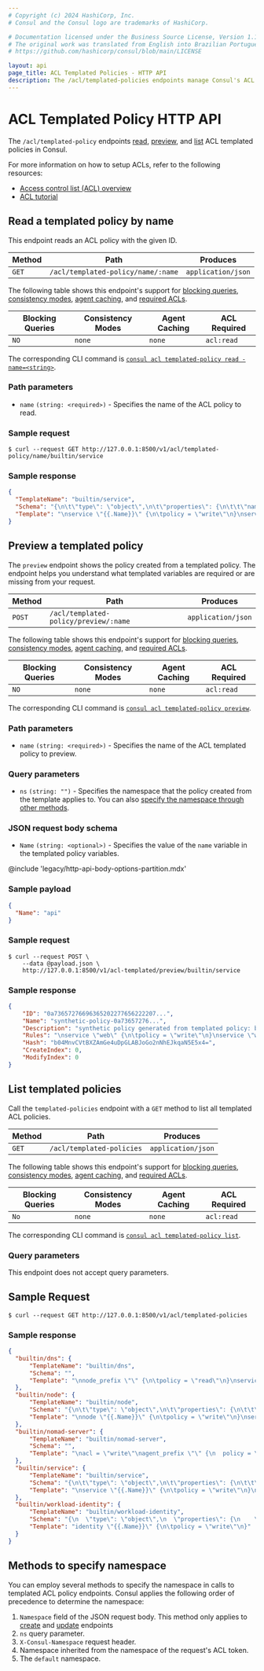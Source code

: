 ```yaml
---
# Copyright (c) 2024 HashiCorp, Inc.
# Consul and the Consul logo are trademarks of HashiCorp.

# Documentation licensed under the Business Source License, Version 1.1.
# The original work was translated from English into Brazilian Portuguese.
# https://github.com/hashicorp/consul/blob/main/LICENSE

layout: api
page_title: ACL Templated Policies - HTTP API
description: The /acl/templated-policies endpoints manage Consul's ACL templated policies.
---
```


# ACL Templated Policy HTTP API

The `/acl/templated-policy` endpoints [read](#read-a-templated-policy-by-name),
[preview](#preview-a-templated-policy), and [list](#list-templated-policies) ACL templated policies in Consul.

For more information on how to setup ACLs, refer to the following resources:

- [Access control list (ACL) overview](/consul/docs/secure/acl)
- [ACL tutorial](/consul/tutorials/security/access-control-setup-production)

## Read a templated policy by name

This endpoint reads an ACL policy with the given ID.

| Method | Path                     | Produces           |
| ------ | ------------------------ | ------------------ |
| `GET`  | `/acl/templated-policy/name/:name` | `application/json` |

The following table shows this endpoint's support for
[blocking queries](/consul/api-docs/features/blocking),
[consistency modes](/consul/api-docs/features/consistency),
[agent caching](/consul/api-docs/features/caching), and
[required ACLs](/consul/api-docs/api-structure#authentication).

| Blocking Queries | Consistency Modes | Agent Caching | ACL Required |
| ---------------- | ----------------- | ------------- | ------------ |
| `NO`            | `none`             | `none`        | `acl:read`   |

The corresponding CLI command is [`consul acl templated-policy read -name=<string>`](/consul/commands/acl/templated-policy/read#name).

### Path parameters

- `name` `(string: <required>)` - Specifies the name of the ACL policy to read.

### Sample request

```shell-session
$ curl --request GET http://127.0.0.1:8500/v1/acl/templated-policy/name/builtin/service
```

### Sample response

```json
{
  "TemplateName": "builtin/service",
  "Schema": "{\n\t\"type\": \"object\",\n\t\"properties\": {\n\t\t\"name\": { \"type\": \"string\", \"$ref\": \"#/definitions/min-length-one\" }\n\t},\n\t\"required\": [\"name\"],\n\t\"definitions\": {\n\t\t\"min-length-one\": {\n\t\t\t\t\"type\": \"string\",\n\t\t\t\t\"minLength\": 1\n\t\t}\n\t}\n}",
  "Template": "\nservice \"{{.Name}}\" {\n\tpolicy = \"write\"\n}\nservice \"{{.Name}}-sidecar-proxy\" {\n\tpolicy = \"write\"\n}\nservice_prefix \"\" {\n\tpolicy = \"read\"\n}\nnode_prefix \"\" {\n\tpolicy = \"read\"\n}"
}
```

## Preview a templated policy

The `preview` endpoint shows the policy created from a templated policy. The endpoint helps you understand what templated variables are required or are missing from your request.

| Method | Path          | Produces           |
| ------ | ------------- | ------------------ |
| `POST`  | `/acl/templated-policy/preview/:name` | `application/json` |

The following table shows this endpoint's support for
[blocking queries](/consul/api-docs/features/blocking),
[consistency modes](/consul/api-docs/features/consistency),
[agent caching](/consul/api-docs/features/caching), and
[required ACLs](/consul/api-docs/api-structure#authentication).

| Blocking Queries | Consistency Modes | Agent Caching | ACL Required |
| ---------------- | ----------------- | ------------- | ------------ |
| `NO`             | `none`            | `none`        | `acl:read`  |

The corresponding CLI command is [`consul acl templated-policy preview`](/consul/commands/acl/templated-policy/preview).

### Path parameters

- `name` `(string: <required>)` - Specifies the name of the ACL templated policy to preview.

### Query parameters

- `ns` `(string: "")` <EnterpriseAlert inline /> - Specifies the namespace that the policy created from the template applies to.
  You can also [specify the namespace through other methods](#methods-to-specify-namespace).

### JSON request body schema

- `Name` `(string: <optional>)` - Specifies the value of the `name` variable in the templated policy variables.

@include 'legacy/http-api-body-options-partition.mdx'

### Sample payload

```json
{
  "Name": "api"
}
```

### Sample request

```shell-session
$ curl --request POST \
    --data @payload.json \
    http://127.0.0.1:8500/v1/acl-templated/preview/builtin/service
```

### Sample response

```json
{
    "ID": "0a73657276696365202277656222207...",
    "Name": "synthetic-policy-0a73657276...",
    "Description": "synthetic policy generated from templated policy: builtin/service",
    "Rules": "\nservice \"web\" {\n\tpolicy = \"write\"\n}\nservice \"web-sidecar-proxy\" {\n\tpolicy = \"write\"\n}\nservice_prefix \"\" {\n\tpolicy = \"read\"\n}\nnode_prefix \"\" {\n\tpolicy = \"read\"\n}",
    "Hash": "b04MnvCVtBXZAmGe4uDpGLABJoGo2nNhEJkqaN5E5x4=",
    "CreateIndex": 0,
    "ModifyIndex": 0
}
```

## List templated policies

Call the `templated-policies` endpoint with a `GET` method to list all templated ACL policies.

| Method | Path                      | Produces           |
| ------ | ------------------------- | ------------------ |
| `GET`  | `/acl/templated-policies` | `application/json` |

The following table shows this endpoint's support for
[blocking queries](/consul/api-docs/features/blocking),
[consistency modes](/consul/api-docs/features/consistency),
[agent caching](/consul/api-docs/features/caching), and
[required ACLs](/consul/api-docs/api-structure#authentication).

| Blocking Queries | Consistency Modes | Agent Caching | ACL Required |
| ---------------- | ----------------- | ------------- | ------------ |
| `No`             | `none`             | `none`        | `acl:read`   |

The corresponding CLI command is [`consul acl templated-policy list`](/consul/commands/acl/templated-policy/list).

### Query parameters

This endpoint does not accept query parameters.

## Sample Request

```shell-session
$ curl --request GET http://127.0.0.1:8500/v1/acl/templated-policies
```

### Sample response

```json
{
  "builtin/dns": {
      "TemplateName": "builtin/dns",
      "Schema": "",
      "Template": "\nnode_prefix \"\" {\n\tpolicy = \"read\"\n}\nservice_prefix \"\" {\n\tpolicy = \"read\"\n}\nquery_prefix \"\" {\n\tpolicy = \"read\"\n}"
  },
  "builtin/node": {
      "TemplateName": "builtin/node",
      "Schema": "{\n\t\"type\": \"object\",\n\t\"properties\": {\n\t\t\"name\": { \"type\": \"string\", \"$ref\": \"#/definitions/min-length-one\" }\n\t},\n\t\"required\": [\"name\"],\n\t\"definitions\": {\n\t\t\"min-length-one\": {\n\t\t\t\t\"type\": \"string\",\n\t\t\t\t\"minLength\": 1\n\t\t}\n\t}\n}",
      "Template": "\nnode \"{{.Name}}\" {\n\tpolicy = \"write\"\n}\nservice_prefix \"\" {\n\tpolicy = \"read\"\n}"
  },
  "builtin/nomad-server": {
      "TemplateName": "builtin/nomad-server",
      "Schema": "",
      "Template": "\nacl = \"write\"\nagent_prefix \"\" {\n  policy = \"read\"\n}\nnode_prefix \"\" {\n  policy = \"read\"\n}\nservice_prefix \"\" {\n  policy = \"write\"\n}"
  },
  "builtin/service": {
      "TemplateName": "builtin/service",
      "Schema": "{\n\t\"type\": \"object\",\n\t\"properties\": {\n\t\t\"name\": { \"type\": \"string\", \"$ref\": \"#/definitions/min-length-one\" }\n\t},\n\t\"required\": [\"name\"],\n\t\"definitions\": {\n\t\t\"min-length-one\": {\n\t\t\t\t\"type\": \"string\",\n\t\t\t\t\"minLength\": 1\n\t\t}\n\t}\n}",
      "Template": "\nservice \"{{.Name}}\" {\n\tpolicy = \"write\"\n}\nservice \"{{.Name}}-sidecar-proxy\" {\n\tpolicy = \"write\"\n}\nservice_prefix \"\" {\n\tpolicy = \"read\"\n}\nnode_prefix \"\" {\n\tpolicy = \"read\"\n}"
  },
  "builtin/workload-identity": {
      "TemplateName": "builtin/workload-identity",
      "Schema": "{\n  \"type\": \"object\",\n  \"properties\": {\n    \"name\": { \"type\": \"string\", \"$ref\": \"#/definitions/min-length-one\" }\n  },\n  \"required\": [\"name\"],\n  \"definitions\": {\n    \"min-length-one\": {\n      \"type\": \"string\",\n      \"minLength\": 1\n    }\n  }\n}",
      "Template": "identity \"{{.Name}}\" {\n\tpolicy = \"write\"\n}"
  }
}
```

## Methods to specify namespace <EnterpriseAlert inline />

You can employ several methods to specify the namespace in calls to templated ACL policy endpoints. Consul applies the following order of precedence to determine the namespace:
1. `Namespace` field of the JSON request body. This method only applies to [create](#create-a-policy) and [update](#update-a-policy) endpoints
1. `ns` query parameter.
1. `X-Consul-Namespace` request header.
1. Namespace inherited from the namespace of the request's ACL token.
1. The `default` namespace.

